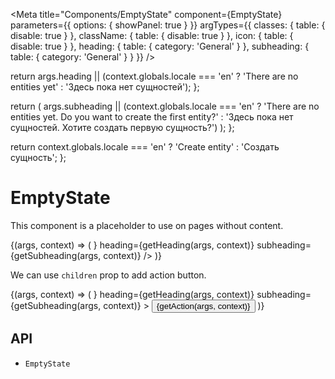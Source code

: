 


<Meta
  title="Components/EmptyState"
  component={EmptyState}
  parameters={{
    options: { showPanel: true }
  }}
  argTypes={{
    classes: {
      table: {
        disable: true
      }
    },
    className: {
      table: {
        disable: true
      }
    },
    icon: {
      table: {
        disable: true
      }
    },
    heading: {
      table: {
        category: 'General'
      }
    },
    subheading: {
      table: {
        category: 'General'
      }
    }
  }}
/>

  return args.heading || (context.globals.locale === 'en' ? 'There are no entities yet' : 'Здесь пока нет сущностей');
};

  return (
    args.subheading ||
    (context.globals.locale === 'en'
      ? 'There are no entities yet. Do you want to create the first entity?'
      : 'Здесь пока нет сущностей. Хотите создать первую сущность?')
  );
};

  return context.globals.locale === 'en' ? 'Create entity' : 'Создать сущность';
};

# EmptyState

This component is a placeholder to use on pages without content.

<Canvas>
  <Story name="Demo">
    {(args, context) => (
      <EmptyState
        {...args}
        icon={<BoxIcon />}
        heading={getHeading(args, context)}
        subheading={getSubheading(args, context)}
      />
    )}
  </Story>
</Canvas>

<ArgsTable story="Demo" />

<br />

We can use `children` prop to add action button.

<Canvas>
  <Story name="Action">
    {(args, context) => (
      <EmptyState
        {...args}
        icon={<BoxIcon />}
        heading={getHeading(args, context)}
        subheading={getSubheading(args, context)}
      >
        <Button variant="outlined" color="primary">
          {getAction(args, context)}
        </Button>
      </EmptyState>
    )}
  </Story>
</Canvas>

## API

<ul>
  <li>
    <LinkTo kind="components-api-emptystate" story="page">
      <code>EmptyState</code>
    </LinkTo>
  </li>
</ul>
